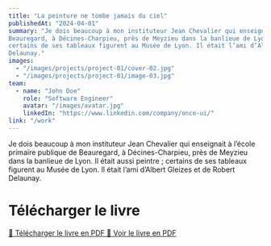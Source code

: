 ```yaml
---
title: "La peinture ne tombe jamais du ciel"
publishedAt: "2024-04-01"
summary: "Je dois beaucoup à mon instituteur Jean Chevalier qui enseignait à l’école primaire publique de 
Beauregard, à Décines-Charpieu, près de Meyzieu dans la banlieue de Lyon. Il était aussi peintre ; 
certains de ses tableaux figurent au Musée de Lyon. Il était l’ami d’Albert Gleizes et de Robert 
Delaunay."
images:
  - "/images/projects/project-01/cover-02.jpg"
  - "/images/projects/project-01/image-03.jpg"
team:
  - name: "John Doe"
    role: "Software Engineer"
    avatar: "/images/avatar.jpg"
    linkedIn: "https://www.linkedin.com/company/once-ui/"
link: "/work"
---
```



Je dois beaucoup à mon instituteur Jean Chevalier qui enseignait à l’école primaire publique de 
Beauregard, à Décines-Charpieu, près de Meyzieu dans la banlieue de Lyon. Il était aussi peintre ; 
certains de ses tableaux figurent au Musée de Lyon. Il était l’ami d’Albert Gleizes et de Robert 
Delaunay. 


# Télécharger le livre
<a href="/files/le-peinture.pdf" download target="_blank" rel="noopener noreferrer">
  📄 Télécharger le livre en PDF
</a>

<a href="/files/le-peinture.pdf" target="_blank" rel="noopener noreferrer">
   📄 Voir le livre en PDF
</a>